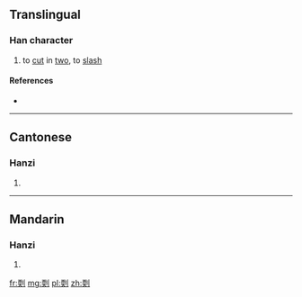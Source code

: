 ==Translingual==

===Han character===
{{Han char|rn=18|rad=刀|as=09|sn=11|four=|canj=一大中弓 (MKLN)|ids=⿰[[耎]][[刂]]}}

# to [[cut]] in [[two]], to [[slash]]

====References====
* {{Han ref|kx=0142.120|hdz=10348.010|uh=34F4|ud=13556}}

----

==Cantonese==

===Hanzi===
{{yue-hanzi|jyut=|y=jyun5}}

# {{defn|lang=yue|sort=刀09}}

----

==Mandarin==

===Hanzi===
{{cmn-hanzi|pin=[[jùn]] ([[jun4]]), [[ruǎn]] ([[ruan3]])|wg=chün<sup>4</sup>, juan<sup>3</sup>}}

# {{defn|lang=cmn|sort=刀09}}

[[fr:㓴]]
[[mg:㓴]]
[[pl:㓴]]
[[zh:㓴]]
